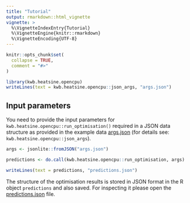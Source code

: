 ```yaml
---
title: "Tutorial"
output: rmarkdown::html_vignette
vignette: >
  %\VignetteIndexEntry{Tutorial}
  %\VignetteEngine{knitr::rmarkdown}
  %\VignetteEncoding{UTF-8}
---
```


```r
knitr::opts_chunk$set(
  collapse = TRUE,
  comment = "#>"
)
```

```r
library(kwb.heatsine.opencpu)
writeLines(text = kwb.heatsine.opencpu::json_args, "args.json")
```

## Input parameters

You need to provide the input parameters 
for `kwb.heatsine.opencpu::run_optimisation()` 
required in a JSON data structure as provided 
in the example data [args.json](../args.json) (for details see: 
`kwb.heatsine.opencpu::json_args`).



```r

args <- jsonlite::fromJSON("args.json")

predictions <- do.call(kwb.heatsine.opencpu::run_optimisation, args)

writeLines(text = predictions, "predictions.json")

```

The structure of the optimisation results is stored in JSON format in the R object 
`predictions` and also saved. For inspecting it please open the 
[predictions.json](../predictions.json) file. 
